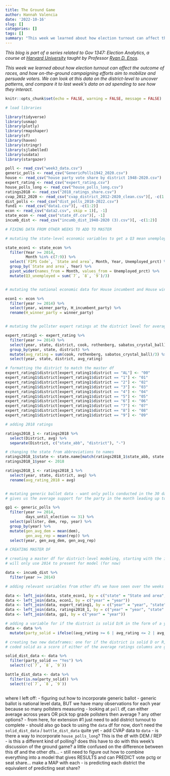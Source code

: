 ```yaml
---
title: The Ground Game
author: Hannah Valencia
date: '2022-10-16'
slug: []
categories: []
tags: []
summary: "This week we learned about how election turnout can affect the outcome of races, and how on-the-ground campaigning efforts aim to mobilize and persuade voters. We can look at this data on the district-level to uncover patterns, and compare it to last week's data on ad spending to see how they interact."
---
```


*This blog is part of a series related to Gov 1347: Election Analytics, a course at [Harvard University](https://www.harvard.edu/) taught by Professor [Ryan D. Enos](http://ryandenos.com/)*.

*This week we learned about how election turnout can affect the outcome of races, and how on-the-ground campaigning efforts aim to mobilize and persuade voters. We can look at this data on the district-level to uncover patterns, and compare it to last week's data on ad spending to see how they interact.*


```r
knitr::opts_chunk$set(echo = FALSE, warning = FALSE, message = FALSE)

# load libraries

library(tidyverse)
library(usmap)
library(plotly)
library(rmapshaper)
library(sf)
library(haven)
library(stringr)
library(sjlabelled)
library(usdata)
library(stargazer)

```


```r
poll <- read_csv("week3_data.csv")
generic_polls <- read_csv("GenericPolls1942_2020.csv")
house <- read_csv("house party vote share by district 1948-2020.csv")
expert_rating <- read_csv("expert_rating.csv")
house_polls_long <- read_csv("house_polls_long.csv")
ratings2018 <- read_csv("2018_ratings_share.csv")
cvap_2012_2020 <- read_csv("cvap_district_2012-2020_clean.csv")[, -c(1:2)]
dist_polls <- read_csv("dist_polls_2018-2022.csv")
fund1 <- read_csv("data1.csv")[, -c(1:2)]
econ <- read_csv("data2.csv", skip = 1)[, -1]
state_econ <- read_csv("state_df.csv")[, -1]
incumb_dist <- read_csv("incumb_dist_1948-2020 (3).csv")[, -c(1:2)]
```

```r

# FIXING DATA FROM OTHER WEEKS TO ADD TO MASTER

# mutating the state-level economic variables to get a Q3 mean unemployment rate for each state from 2014-2021

state_econ1 <- state_econ %>%
  filter(Year >= 2014,
         Month %in% c(7:9)) %>%
  select(`FIPS Code`, `State and area`, Month, Year, Unemployed_prct) %>%
  group_by(`State and area`, Year) %>%
  pivot_wider(names_from = Month, values_from = Unemployed_prct) %>%
  mutate(Q3_unemployed = sum(`7`, `8`, `9`)/3)


# mutating the national economic data for House incumbent and House winner from 2014-2020

econ1 <- econ %>%
  filter(year >= 2014) %>%
  select(year, winner_party, H_incumbent_party) %>%
  rename(H_winner_party = winner_party)


# mutating the pollster expert ratings at the district level for average poll rankings on the 1-7 scale

expert_rating1 <- expert_rating %>%
  filter(year >= 2014) %>%
  select(year, state, district, cook, rothenberg, sabatos_crystal_ball) %>%
  group_by(year, state, district) %>%
  mutate(avg_rating = sum(cook, rothenberg, sabatos_crystal_ball)/3) %>%
  select(year, state, district, avg_rating)

# formatting the district to match the master df
expert_rating1$district[expert_rating1$district == "AL"] <- "00"
expert_rating1$district[expert_rating1$district == "1"] <- "01"
expert_rating1$district[expert_rating1$district == "2"] <- "02"
expert_rating1$district[expert_rating1$district == "3"] <- "03"
expert_rating1$district[expert_rating1$district == "4"] <- "04"
expert_rating1$district[expert_rating1$district == "5"] <- "05"
expert_rating1$district[expert_rating1$district == "6"] <- "06"
expert_rating1$district[expert_rating1$district == "7"] <- "07"
expert_rating1$district[expert_rating1$district == "8"] <- "08"
expert_rating1$district[expert_rating1$district == "9"] <- "09"

# adding 2018 ratings

ratings2018_1 <- ratings2018 %>%
  select(District, avg) %>%
  separate(District, c("state_abb", "district"), "-")

# changing the state from abbreviations to names
ratings2018_1$state <- state.name[match(ratings2018_1$state_abb, state.abb)]
ratings2018_1$year <- 2018

ratings2018_1 <- ratings2018_1 %>%
  select(year, state, district, avg) %>%
  rename(avg_rating_2018 = avg)


# mutating generic ballot data - want only polls conducted in the 30 days until the election -> average those polls
# gives us the average support for the party in the month leading up to the election

gp1 <- generic_polls %>%
  filter(year >= 2014,
         days_until_election <= 31) %>%
  select(pollster, dem, rep, year) %>%
  group_by(year) %>%
  mutate(gen_avg_dem = mean(dem),
         gen_avg_rep = mean(rep)) %>%
  select(year, gen_avg_dem, gen_avg_rep)

```


```r

# CREATING MASTER DF

# creating a master df for district-level modeling, starting with the incumb_dist df as a base
# will only use 2014 to present for model (for now)

data <- incumb_dist %>%
  filter(year >= 2014)

# adding relevant variables from other dfs we have seen over the weeks to the master df

data <- left_join(data, state_econ1, by = c("state" = "State and area", "year" = "Year"))
data <- left_join(data, econ1, by = c("year" = "year"))
data <- left_join(data, expert_rating1, by = c("year" = "year", "state" = "state", "district_num" = "district"))
data <- left_join(data, ratings2018_1, by = c("year" = "year", "state" = "state", "district_num" = "district"))
data <- left_join(data, gp1, by = c("year" = "year"))

# adding a variable for if the district is solid D/R in the form of a yes/no variable
data <- data %>%
  mutate(party_solid = ifelse((avg_rating >= 6 | avg_rating <= 2 | avg_rating_2018 >= 6 | avg_rating_2018 <= 2), "Yes", NA))

# creating two new dataframes: one for if the district is solid D or R, and another for districts that are not solid D/R
# coded solid as a score if either of the average ratings columns are greater than or equal to 6 (solid R) or less than or equal to 2 (solid D)

solid_dist_data <- data %>%
  filter(party_solid == "Yes") %>%
  select(!c(`7`, `8`, `9`))

battle_dist_data <- data %>%
  filter(is.na(party_solid)) %>%
  select(!c(`7`, `8`, `9`))

```

```r

```

where I left off:
- figuring out how to incorporate generic ballot
- generic ballot is national level data, BUT we have many observations for each year because so many pollsters measuring
- looking at `poll` df, can either average across years OR pick top grade pollsters then average ? any other options?
- from here, for extension #1 just need to add district turnout to complete
- should also go back to using the `data` df for now, don't need the `solid_dist_data` / `battle_dist_data` quite yet
- add CVAP data to `data`
- is there a way to incorporate `house_polls_long`? This is the df with DEM / REP - is this a different kind of polling? does this have to do with this week's discussion of the ground game? a little confused on the difference between this df and the other dfs...
- still need to figure out how to combine everything into a model that gives RESULTS and can PREDICT vote pctg or seat share... make a MAP with each
- is predicting each district the equivalent of predicting seat share?




























